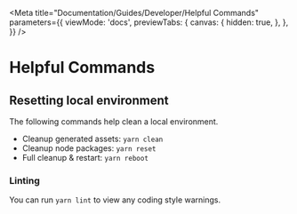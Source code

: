 
<Meta
  title="Documentation/Guides/Developer/Helpful Commands"
  parameters={{
    viewMode: 'docs',
    previewTabs: {
      canvas: {
        hidden: true,
      },
    },
  }}
/>

# Helpful Commands

## Resetting local environment

The following commands help clean a local environment.

- Cleanup generated assets: `yarn clean`
- Cleanup node packages: `yarn reset`
- Full cleanup & restart: `yarn reboot`

### Linting

You can run `yarn lint` to view any coding style warnings.
